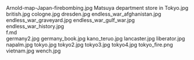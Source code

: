     
<PopImage className="float-right clear-right sm:m-1 sm:ml-4" src={JPG_Arnold_map_Japan_firebombing_jpg} alt="Arnold-map-Japan-firebombing.jpg">
	Arnold-map-Japan-firebombing.jpg
</PopImage>
<PopImage className="float-left clear-left sm:m-1 sm:mr-4" src={JPG_Matsuya_department_store_in_Tokyo_jpg} alt="Matsuya department store in Tokyo.jpg">
	Matsuya department store in Tokyo.jpg
</PopImage>
<PopImage className="float-right clear-right sm:m-1 sm:ml-4" src={JPG_british_jpg} alt="british.jpg">
	british.jpg
</PopImage>
<PopImage className="float-left clear-left sm:m-1 sm:mr-4" src={JPG_cologne_jpg} alt="cologne.jpg">
	cologne.jpg
</PopImage>
<PopImage className="float-right clear-right sm:m-1 sm:ml-4" src={JPG_dresden_jpg} alt="dresden.jpg">
	dresden.jpg
</PopImage>
<PopImage className="float-left clear-left sm:m-1 sm:mr-4" src={JPG_endless_war_afghanistan_jpg} alt="endless_war_afghanistan.jpg">
	endless_war_afghanistan.jpg
</PopImage>
<PopImage className="float-right clear-right sm:m-1 sm:ml-4" src={JPG_endless_war_graveyard_jpg} alt="endless_war_graveyard.jpg">
	endless_war_graveyard.jpg
</PopImage>
<PopImage className="float-left clear-left sm:m-1 sm:mr-4" src={JPG_endless_war_gulf_war_jpg} alt="endless_war_gulf_war.jpg">
	endless_war_gulf_war.jpg
</PopImage>
<PopImage className="float-right clear-right sm:m-1 sm:ml-4" src={JPG_endless_war_history_jpg} alt="endless_war_history.jpg">
	endless_war_history.jpg
</PopImage>
<div className="w-full md:max-w-[80rem] float-right italic">
	<MD_f_md />
	f.md
</div>
<PopImage className="float-left clear-left sm:m-1 sm:mr-4" src={JPG_germany2_jpg} alt="germany2.jpg">
	germany2.jpg
</PopImage>
<PopImage className="float-right clear-right sm:m-1 sm:ml-4" src={JPG_germany_book_jpg} alt="germany_book.jpg">
	germany_book.jpg
</PopImage>
<PopImage className="float-left clear-left sm:m-1 sm:mr-4" src={JPG_kano_teruo_jpg} alt="kano_teruo.jpg">
	kano_teruo.jpg
</PopImage>
<PopImage className="float-right clear-right sm:m-1 sm:ml-4" src={JPG_lancaster_jpg} alt="lancaster.jpg">
	lancaster.jpg
</PopImage>
<PopImage className="float-left clear-left sm:m-1 sm:mr-4" src={JPG_liberator_jpg} alt="liberator.jpg">
	liberator.jpg
</PopImage>
<PopImage className="float-right clear-right sm:m-1 sm:ml-4" src={JPG_napalm_jpg} alt="napalm.jpg">
	napalm.jpg
</PopImage>
<PopImage className="float-left clear-left sm:m-1 sm:mr-4" src={JPG_tokyo_jpg} alt="tokyo.jpg">
	tokyo.jpg
</PopImage>
<PopImage className="float-right clear-right sm:m-1 sm:ml-4" src={JPG_tokyo2_jpg} alt="tokyo2.jpg">
	tokyo2.jpg
</PopImage>
<PopImage className="float-left clear-left sm:m-1 sm:mr-4" src={JPG_tokyo3_jpg} alt="tokyo3.jpg">
	tokyo3.jpg
</PopImage>
<PopImage className="float-right clear-right sm:m-1 sm:ml-4" src={JPG_tokyo4_jpg} alt="tokyo4.jpg">
	tokyo4.jpg
</PopImage>
<PopImage className="float-left clear-left sm:m-1 sm:mr-4" src={PNG_tokyo_fire_png} alt="tokyo_fire.png">
	tokyo_fire.png
</PopImage>
<PopImage className="float-right clear-right sm:m-1 sm:ml-4" src={JPG_vietnam_jpg} alt="vietnam.jpg">
	vietnam.jpg
</PopImage>
<PopImage className="float-left clear-left sm:m-1 sm:mr-4" src={JPG_wench_jpg} alt="wench.jpg">
	wench.jpg
</PopImage>
